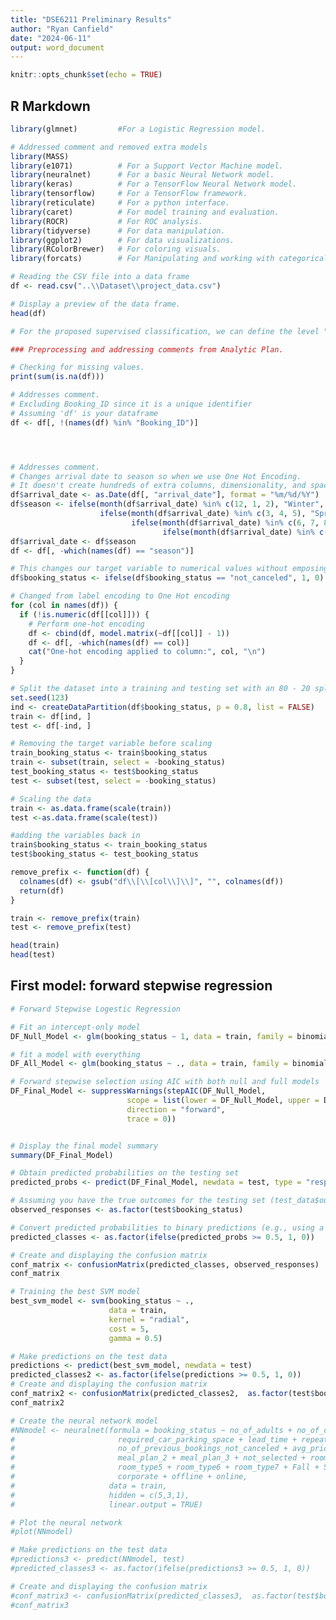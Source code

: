---
title: "DSE6211 Preliminary Results"
author: "Ryan Canfield"
date: "2024-06-11"
output: word_document
---

```{r setup, include=FALSE}
knitr::opts_chunk$set(echo = TRUE)
```

## R Markdown
```{r}
library(glmnet)         #For a Logistic Regression model.

# Addressed comment and removed extra models
library(MASS)
library(e1071)          # For a Support Vector Machine model.
library(neuralnet)      # For a basic Neural Network model.
library(keras)          # For a TensorFlow Neural Network model.
library(tensorflow)     # For a TensorFlow framework.
library(reticulate)     # For a python interface.
library(caret)          # For model training and evaluation.
library(ROCR)           # For ROC analysis.
library(tidyverse)      # For data manipulation.
library(ggplot2)        # For data visualizations. 
library(RColorBrewer)   # For coloring visuals.
library(forcats)        # For Manipulating and working with categorical variables. 

```

```{r}
# Reading the CSV file into a data frame
df <- read.csv("..\\Dataset\\project_data.csv")

# Display a preview of the data frame.
head(df)

```

```{r}
# For the proposed supervised classification, we can define the level "cancelled" as the positive class and "not cancelled" as the negative class. Then, once we build a classification model (for example, using a neural network) to predict booking_status, we can use the predicted probability of positive class (i.e., "cancelled") membership as the risk cancellation score. This predicted probability is between 0 and 1. Defining these classes as the positive and negative classes, respectively, also provides the appropriate context for evaluating the predicted probabilities using ROC curves and AUC (which we will cover during an upcoming week).

```

```{r}
### Preprocessing and addressing comments from Analytic Plan.

# Checking for missing values.
print(sum(is.na(df)))

# Addresses comment.
# Excluding Booking_ID since it is a unique identifier 
# Assuming 'df' is your dataframe
df <- df[, !(names(df) %in% "Booking_ID")]




# Addresses comment.
# Changes arrival date to season so when we use One Hot Encoding. 
# It doesn't create hundreds of extra columns, dimensionality, and space.
df$arrival_date <- as.Date(df[, "arrival_date"], format = "%m/%d/%Y")  
df$season <- ifelse(month(df$arrival_date) %in% c(12, 1, 2), "Winter",
                    ifelse(month(df$arrival_date) %in% c(3, 4, 5), "Spring",
                           ifelse(month(df$arrival_date) %in% c(6, 7, 8), "Summer",
                                  ifelse(month(df$arrival_date) %in% c(9, 10, 11), "Fall", NA))))
df$arrival_date <- df$season
df <- df[, -which(names(df) == "season")]

# This changes our target variable to numerical values without emposing heiracrhy or an extra column.
df$booking_status <- ifelse(df$booking_status == "not_canceled", 1, 0)

```

```{r}
# Changed from label encoding to One Hot encoding
for (col in names(df)) {  
  if (!is.numeric(df[[col]])) {
    # Perform one-hot encoding
    df <- cbind(df, model.matrix(~df[[col]] - 1))
    df <- df[, -which(names(df) == col)]
    cat("One-hot encoding applied to column:", col, "\n")
  }
}

```

```{r}
# Split the dataset into a training and testing set with an 80 - 20 split
set.seed(123)
ind <- createDataPartition(df$booking_status, p = 0.8, list = FALSE)
train <- df[ind, ] 
test <- df[-ind, ]

# Removing the target variable before scaling
train_booking_status <- train$booking_status
train <- subset(train, select = -booking_status)
test_booking_status <- test$booking_status
test <- subset(test, select = -booking_status)

# Scaling the data
train <- as.data.frame(scale(train))
test <-as.data.frame(scale(test))

#adding the variables back in
train$booking_status <- train_booking_status
test$booking_status <- test_booking_status

remove_prefix <- function(df) {
  colnames(df) <- gsub("df\\[\\[col\\]\\]", "", colnames(df))
  return(df)
}

train <- remove_prefix(train)
test <- remove_prefix(test)


```

```{r}
head(train)
head(test)
```

## First model: forward stepwise regression
```{r}
# Forward Stepwise Logestic Regression 

# Fit an intercept-only model
DF_Null_Model <- glm(booking_status ~ 1, data = train, family = binomial)

# fit a model with everything
DF_All_Model <- glm(booking_status ~ ., data = train, family = binomial)

# Forward stepwise selection using AIC with both null and full models
DF_Final_Model <- suppressWarnings(stepAIC(DF_Null_Model,
                          scope = list(lower = DF_Null_Model, upper = DF_All_Model),
                          direction = "forward",
                          trace = 0))


# Display the final model summary
summary(DF_Final_Model)

```

```{r}
# Obtain predicted probabilities on the testing set
predicted_probs <- predict(DF_Final_Model, newdata = test, type = "response")

# Assuming you have the true outcomes for the testing set (test_data$output)
observed_responses <- as.factor(test$booking_status)

# Convert predicted probabilities to binary predictions (e.g., using a threshold of 0.5)
predicted_classes <- as.factor(ifelse(predicted_probs >= 0.5, 1, 0))

# Create and displaying the confusion matrix
conf_matrix <- confusionMatrix(predicted_classes, observed_responses)
conf_matrix

```

```{r}
# Training the best SVM model 
best_svm_model <- svm(booking_status ~ ., 
                      data = train, 
                      kernel = "radial", 
                      cost = 5, 
                      gamma = 0.5)
```

```{r}
# Make predictions on the test data
predictions <- predict(best_svm_model, newdata = test)
predicted_classes2 <- as.factor(ifelse(predictions >= 0.5, 1, 0))
# Create and displaying the confusion matrix
conf_matrix2 <- confusionMatrix(predicted_classes2,  as.factor(test$booking_status))
conf_matrix2

```

```{r}
# Create the neural network model
#NNmodel <- neuralnet(formula = booking_status ~ no_of_adults + no_of_children + no_of_weekend_nights + no_of_week_nights +
#                       required_car_parking_space + lead_time + repeated_guest + no_of_previous_cancellations + 
#                       no_of_previous_bookings_not_canceled + avg_price_per_room + no_of_special_requests + meal_plan_1 +
#                       meal_plan_2 + meal_plan_3 + not_selected + room_type1 + room_type2 + room_type3 + room_type4 +
#                       room_type5 + room_type6 + room_type7 + Fall + Spring + Summer + Winter + aviation + complementary +
#                       corporate + offline + online,
#                     data = train,
#                     hidden = c(5,3,1),
#                     linear.output = TRUE)

# Plot the neural network
#plot(NNmodel)
```

```{r}
# Make predictions on the test data
#predictions3 <- predict(NNmodel, test)
#predicted_classes3 <- as.factor(ifelse(predictions3 >= 0.5, 1, 0))

# Create and displaying the confusion matrix
#conf_matrix3 <- confusionMatrix(predicted_classes3,  as.factor(test$booking_status))
#conf_matrix3
```















